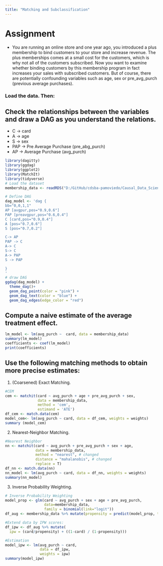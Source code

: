 ```yaml
---
title: "Matching and Subclassification"
---
```


# Assignment  

*  You are running an online store and one year ago, you introduced a plus membership to bind customers to your store and increase revenue. The plus memberships comes at a small cost for the customers, which is why not all of the customers subscribed. Now you want to examine whether binding customers by this membership program in fact increases your sales with subscribed customers. But of course, there are potentially confounding variables such as age, sex or pre_avg_purch (previous average purchases).

### Load the data. Then: 

## Check the relationships between the variables and draw a DAG as you understand the relations.

*  C -> card
*  A -> age
*  S -> sex
*  PAP -> Pre Average Purchase (pre_abg_purch)
*  AP -> Average Purchase (avg_purch)

```r

library(dagitty)
library(ggdag)
library(ggplot2)
library(MatchIt)
library(tidyverse)
# Load the dataset
membership_data <- readRDS("D:/GitHub/cdsba-pamoviedo/Causal_Data_Science_Data/membership.rds")

# Define DAG
dag_model <- 'dag {
bb="0,0,1,1"
AP [avgpur,pos="0.9,0.6"]
PAP [preavgpur,pos="0.6,0.4"]
C [card,pos="0.9,0.4"]
A [pos="0.7,0.6"]
S [pos="0.7,0.2"]

C-> AP
PAP -> C
A-> C
S-> C
A-> PAP
S -> PAP

}
'
# draw DAG
ggdag(dag_model) +
  theme_dag()+
  geom_dag_point(color = "pink") +
  geom_dag_text(color = "blue") +
  geom_dag_edges(edge_color = "red")
```

## Compute a naive estimate of the average treatment effect.
```r
lm_model <- lm(avg_purch ~  card, data = membership_data)
summary(lm_model)
coefficients <- coef(lm_model)
print(coefficients)
```


## Use the following matching methods to obtain more precise estimates:

1.  (Coarsened) Exact Matching.  
```r
#CEM
cem <- matchit(card ~ avg_purch + age + pre_avg_purch + sex,
               data = membership_data, 
               method = 'cem', 
               estimand = 'ATE')
df_cem <- match.data(cem)
model_cem<- lm(avg_purch ~ card, data = df_cem, weights = weights)
summary (model_cem)
```

2.  Nearest-Neighbor Matching. 

```r
#Nearest Neighbor
nn <- matchit(card ~ avg_purch + pre_avg_purch + sex + age,
              data = membership_data,
              method = "nearest", # changed
              distance = "mahalanobis", # changed
              replace = T)
df_nn <- match.data(nn)
nn_model <- lm(avg_purch ~ card, data = df_nn, weights = weights)
summary(nn_model)
```

3.  Inverse Probability Weighting.
```r
# Inverse Probability Weighting
model_prop <- glm(card ~ avg_purch + sex + age + pre_avg_purch,
                  data=membership_data,
                  family = binomial(link="logit"))
df_aug <- membership_data %>% mutate(propensity = predict(model_prop, type = "response"))

#Extend data by IPW scores:
df_ipw <- df_aug %>% mutate(
  ipw = (card/propensity) + ((1-card) / (1-propensity)))

#Estimation
model_ipw <- lm(avg_purch ~ card,
                data = df_ipw, 
                weights = ipw)
summary(model_ipw)

```

